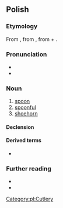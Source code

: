{{also|łyżką}}
==Polish==
{{wp|lang=pl}}

===Etymology===
From {{inh|pl|zlw-opl|łyżka}}, from {{inh|pl|sla-pro|*lyžьka}}, from {{m|sla-pro|*lyga}} + {{m|sla-pro|*-ьka}}.

===Pronunciation===
* {{pl-IPA}}
* {{audio|pl|pl-łyżka.ogg|audio}}

===Noun===
{{pl-noun|f|dim=łyżeczka|aug=łycha}}

# [[spoon]]
# [[spoonful]]
# [[shoehorn]]

====Declension====
{{pl-decl-noun-f}}

====Derived terms====
* {{l|pl|łyżka do butów}}

===Further reading===
* {{R:pl:WSJP}}
* {{R:PWN}}

[[Category:pl:Cutlery]]